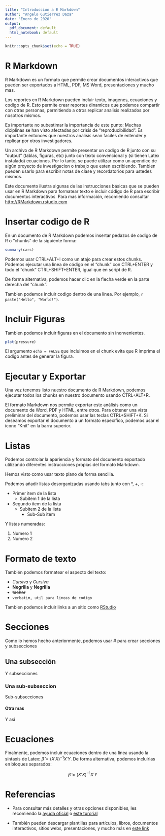 ```yaml
---
title: "Introducción a R Markdown"
author: "Angelo Gutierrez Daza"
date: "Enero de 2020"
output:
  pdf_document: default
  html_notebook: default
---
```


```r
knitr::opts_chunk$set(echo = TRUE)
```

# R Markdown

R Markdown es un formato que permite crear documentos interactivos que pueden 
ser exportados a HTML, PDF, MS Word, presentaciones y mucho mas.


Los reportes en R Markdown pueden incluir texto, imagenes, ecuaciones y codigo
de R. Esto permite crear reportes dinamicos que podemos compartir con otras
personas, permitiendo a otros replicar analisis realizados por nosotros mismos. 


Es importante no subestimar la importancia de este punto: Muchas diciplinas se
han visto afectadas por crisis de "reproducibilidad". Es importante entonces que nuestros analisis sean faciles de entender y replicar por otros investigadores.


Un archivo de R Markdown permite presentar un codigo de R junto con su "output"
(tablas, figuras, etc) junto con texto convencional y (si tienen Latex 
instalado) ecuaciones. Por lo tanto, se puede utilizar como un apendice de algún
proyecto de investigacion o trabajo que esten escribiendo. Tambien pueden usarlo
para escribir notas de clase y recordatorios para ustedes mismos.

Este documento ilustra algunas de las instrucciones básicas que se pueden usar 
en R Markdown para formatear texto e incluir código de R para escribir
documentos interactivos. Para mas información, recomiendo consultar
<http://RMarkdown.rstudio.com>

# Insertar codigo de R

En un documento de R Markdown podemos insertar pedazos de codigo de R o "chunks"
de la siguiente forma:
```r
summary(cars)
```
Podemos usar CTRL+ALT+I como un atajo para crear estos chunks. Podemos ejecutar
una línea de código en el "chunk" con CTRL+ENTER y todo el "chunk" 
CTRL+SHIFT+ENTER, igual que en script de R. 

De forma alternativa, podemos hacer clic en la flecha verde en la parte derecha
del "chunk".

Tambien podemos incluir codigo dentro de una linea. Por ejemplo, 
`r paste("Hello", "World!")`.


# Incluir Figuras

Tambien podemos incluir figuras en el documento sin inonvenientes.
  
  ```r
plot(pressure)
```

El argumento `echo = FALSE` que incluimos en el chunk evita que R imprima 
el codigo antes de generar la figura.


# Ejecutar y Exportar

Una vez tenemos listo nuestro documento de R Markdown, podemos ejecutar todos 
los chunks en nuestro documento usando CTRL+ALT+R.

El formato Markdown nos permite exportar este análisis como un documento de 
Word, PDF y HTML, entre otros. Para obtener una vista preliminar del documento, 
podemos usar las teclas CTRL+SHIFT+K. Si deseamos exportar el documento a un 
formato específico, podemos usar el icono "Knit" en la barra superior.

# Listas

Podemos controlar la apariencia y formato del documento exportado utilizando 
diferentes instrucciones propias del formato Markdown. 

Hemos visto como usar texto plano de forma sencilla. 

Podemos añadir listas desorganizadas usando tabs junto con *, +, -:

* Primer item de la lista
    + Subitem 1 de la lista
* Segundo item de la lista
    + Subitem 2 de la lista
        - Sub-Sub item

Y listas numeradas:

1) Numero 1
2) Numero 2

# Formato de texto

También podemos formatear el aspecto del texto: 

* *Cursiva* y _Cursiva_
* **Negrilla** y __Negrilla__
* ~~tachar~~ 
* `verbatim, util para lineas de codigo`

Tambien podemos incluir links a un sitio como [RStudio](www.rstudio.com)

# Secciones

Como lo hemos hecho anteriormente, podemos usar # para crear secciones y 
subsecciones

## Una subsección

Y subsecciones

### Una sub-subseccion

Sub-subsecciones

#### Otra mas

Y asi

# Ecuaciones

Finalmente, podemos incluir ecuaciones dentro de una linea usando 
la sintaxis de Latex: $\hat{\beta} = \left( X'X \right )^{-1} X'Y$. De forma
alternativa, podemos incluirlas en bloques separados:

$$\hat{\beta} = \left( X'X \right )^{-1} X'Y$$
  
# Referencias

- Para consultar más detalles y otras opciones disponibles, les recomiendo la [ayuda oficial](https://rmarkdown.rstudio.com/lesson-1.html) o [este turorial](https://ourcodingclub.github.io/2016/11/24/rmarkdown-1.html)

- También pueden descargar plantillas para artículos, libros, documentos interactivos, sitios webs, presentaciones, y mucho más en [este link](https://rmarkdown.rstudio.com/gallery.html)
